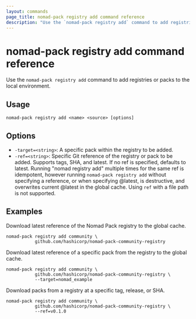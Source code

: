 ```yaml
---
layout: commands
page_title: nomad-pack registry add command reference
description: "Use the `nomad-pack registry add` command to add registries or packs to the local environment."
---
```


# nomad-pack registry add command reference

Use the `nomad-pack registry add` command to add registries or packs to the local environment.

## Usage

```plaintext
nomad-pack registry add <name> <source> [options]
```

## Options

- `-target=<string>`: A specific pack within the registry to be added.
- `-ref=<string>`: Specific Git reference of the registry or pack to be added.
					Supports tags, SHA, and latest. If no ref is specified,
					defaults to latest. Running "nomad registry add" multiple
					times for the same ref is idempotent, however running
					`nomad-pack registry add` without specifying a reference, or when
					specifying @latest, is destructive, and overwrites
					current @latest in the global cache. Using `ref` with a file path is not supported.


## Examples

Download latest reference of the Nomad Pack registry to the global cache.

```shell
nomad-pack registry add community \
           github.com/hashicorp/nomad-pack-community-registry
```

Download latest reference of a specific pack from the registry to the global cache.

```shell
nomad-pack registry add community \
           github.com/hashicorp/nomad-pack-community-registry \
           --target=nomad_example
```

Download packs from a registry at a specific tag, release, or SHA.

```shell
nomad-pack registry add community \
           github.com/hashicorp/nomad-pack-community-registry \
           --ref=v0.1.0
```

